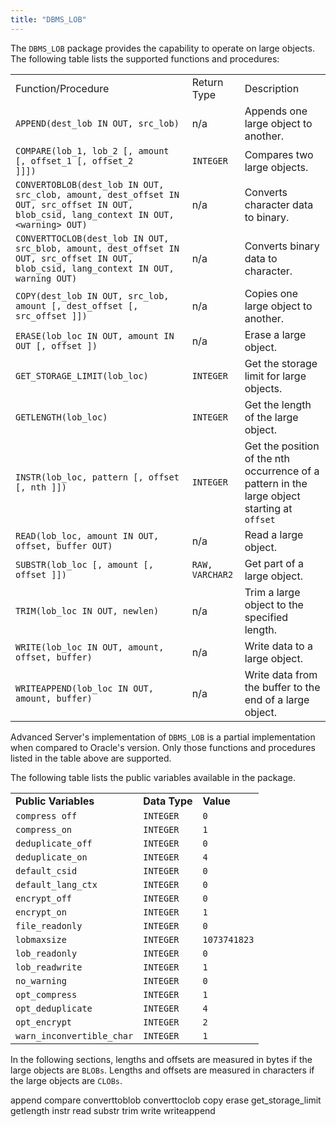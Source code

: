 ```yaml
---
title: "DBMS_LOB"
---
```




The `DBMS_LOB` package provides the capability to operate on large objects. The following table lists the supported functions and procedures:

|                                                                                                                                         |                 |                                                                                              |
|-----------------------------------------------------------------------------------------------------------------------------------------|-----------------|----------------------------------------------------------------------------------------------|
| Function/Procedure                                                                                                                      | Return Type     | Description                                                                                  |
| `APPEND(dest_lob IN OUT, src_lob)`                                                                                                      | n/a             | Appends one large object to another.                                                         |
| `COMPARE(lob_1, lob_2 [, amount [, offset_1 [, offset_2           ]]])`                                                                 | `INTEGER`       | Compares two large objects.                                                                  |
| `CONVERTOBLOB(dest_lob IN OUT, src_clob, amount, dest_offset IN OUT, src_offset IN OUT, blob_csid, lang_context IN OUT, <warning> OUT)` | n/a             | Converts character data to binary.                                                           |
| `CONVERTTOCLOB(dest_lob IN OUT, src_blob, amount, dest_offset IN OUT, src_offset IN OUT, blob_csid, lang_context IN OUT, warning OUT)`  | n/a             | Converts binary data to character.                                                           |
| `COPY(dest_lob IN OUT, src_lob, amount [, dest_offset [, src_offset ]])`                                                                | n/a             | Copies one large object to another.                                                          |
| `ERASE(lob_loc IN OUT, amount IN OUT [, offset ])`                                                                                      | n/a             | Erase a large object.                                                                        |
| `GET_STORAGE_LIMIT(lob_loc)`                                                                                                            | `INTEGER`       | Get the storage limit for large objects.                                                     |
| `GETLENGTH(lob_loc)`                                                                                                                    | `INTEGER`       | Get the length of the large object.                                                          |
| `INSTR(lob_loc, pattern [, offset [, nth ]])`                                                                                           | `INTEGER`       | Get the position of the nth occurrence of a pattern in the large object starting at `offset` |
| `READ(lob_loc, amount IN OUT, offset, buffer OUT)`                                                                                      | n/a             | Read a large object.                                                                         |
| `SUBSTR(lob_loc [, amount [, offset ]])`                                                                                                | `RAW, VARCHAR2` | Get part of a large object.                                                                  |
| `TRIM(lob_loc IN OUT, newlen)`                                                                                                          | n/a             | Trim a large object to the specified length.                                                 |
| `WRITE(lob_loc IN OUT, amount, offset, buffer)`                                                                                         | n/a             | Write data to a large object.                                                                |
| `WRITEAPPEND(lob_loc IN OUT, amount, buffer)`                                                                                           | n/a             | Write data from the buffer to the end of a large object.                                     |

Advanced Server's implementation of `DBMS_LOB` is a partial implementation when compared to Oracle's version. Only those functions and procedures listed in the table above are supported.

The following table lists the public variables available in the package.

|                           |               |              |
|---------------------------|---------------|--------------|
| **Public Variables**      | **Data Type** | **Value**    |
| `compress off`            | `INTEGER`     | `0`          |
| `compress_on`             | `INTEGER`     | `1`          |
| `deduplicate_off`         | `INTEGER`     | `0`          |
| `deduplicate_on`          | `INTEGER`     | `4`          |
| `default_csid`            | `INTEGER`     | `0`          |
| `default_lang_ctx`        | `INTEGER`     | `0`          |
| `encrypt_off`             | `INTEGER`     | `0`          |
| `encrypt_on`              | `INTEGER`     | `1`          |
| `file_readonly`           | `INTEGER`     | `0`          |
| `lobmaxsize`              | `INTEGER`     | `1073741823` |
| `lob_readonly`            | `INTEGER`     | `0`          |
| `lob_readwrite`           | `INTEGER`     | `1`          |
| `no_warning`              | `INTEGER`     | `0`          |
| `opt_compress`            | `INTEGER`     | `1`          |
| `opt_deduplicate`         | `INTEGER`     | `4`          |
| `opt_encrypt`             | `INTEGER`     | `2`          |
| `warn_inconvertible_char` | `INTEGER`     | `1`          |

In the following sections, lengths and offsets are measured in bytes if the large objects are `BLOBs`. Lengths and offsets are measured in characters if the large objects are `CLOBs`.

<div class="toctree" maxdepth="5">

append compare converttoblob converttoclob copy erase get\_storage\_limit getlength instr read substr trim write writeappend

</div>
